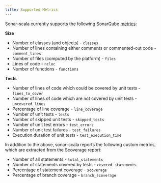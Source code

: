 ```yaml
---
title: Supported Metrics
---
```


Sonar-scala currently supports the following SonarQube
[metrics](https://docs.sonarqube.org/display/SONAR/Metric+Definitions):

**Size**

- Number of classes (and objects) - `classes`
- Number of lines containing either comments or commented-out code -
  `comment_lines`
- Number of files (computed by the platform) - `files`
- Lines of code - `ncloc`
- Number of functions - `functions`

**Tests**

- Number of lines of code which could be covered by unit tests -
  `lines_to_cover`
- Number of lines of code which are not covered by unit tests -
  `uncovered_lines`
- Percentage of line coverage - `line_coverage`
- Number of unit tests - `tests`
- Number of skipped unit tests - `skipped_tests`
- Number of unit test errors - `test_errors`
- Number of unit test failures - `test_failures`
- Execution duration of unit tests - `test_execution_time`

In addition to the above, sonar-scala reports the following custom metrics,
which are extracted from the Scoverage report:

- Number of all statements - `total_statements`
- Number of statements covered by tests - `covered_statements`
- Percentage of statement coverage - `scoverage`
- Percentage of branch coverage - `branch_scoverage`
